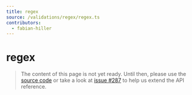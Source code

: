 ```yaml
---
title: regex
source: /validations/regex/regex.ts
contributors:
  - fabian-hiller
---
```


# regex

> The content of this page is not yet ready. Until then, please use the [source code](https://github.com/fabian-hiller/valibot/blob/main/library/src/validations/regex/regex.ts) or take a look at [issue #287](https://github.com/fabian-hiller/valibot/issues/287) to help us extend the API reference.
